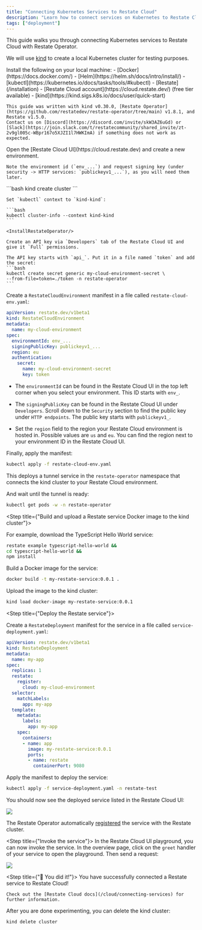 ```yaml
---
title: "Connecting Kubernetes Services to Restate Cloud"
description: "Learn how to connect services on Kubernetes to Restate Cloud."
tags: ["deployment"]
---
```



This guide walks you through connecting Kubernetes services to Restate Cloud with Restate Operator.

We will use [kind](https://kind.sigs.k8s.io/) to create a local Kubernetes cluster for testing purposes.

<Steps>
<Step title={"Prerequisites"}>
    Install the following on your local machine:
    - [Docker](https://docs.docker.com/)
    - [Helm](https://helm.sh/docs/intro/install/)
    - [kubectl](https://kubernetes.io/docs/tasks/tools/#kubectl)
    - [Restate](/installation)
    - [Restate Cloud account](https://cloud.restate.dev/) (free tier available)
    - [kind](https://kind.sigs.k8s.io/docs/user/quick-start)

    This guide was written with kind v0.30.0, [Restate Operator](https://github.com/restatedev/restate-operator/tree/main) v1.8.1, and Restate v1.5.0.
    Contact us on [Discord](https://discord.com/invite/skW3AZ6uGd) or [Slack](https://join.slack.com/t/restatecommunity/shared_invite/zt-2v9gl005c-WBpr167o5XJZI1l7HWKImA) if something does not work as expected.
</Step>
<Step title={"Create a Restate Cloud environment"}>
    Open the [Restate Cloud UI](https://cloud.restate.dev) and create a new environment.

    Note the environment id (`env_...`) and request signing key (under security -> HTTP services: `publickeyv1_...`), as you will need them later.

</Step>
<Step title={"Create a kind cluster"}>
    ```bash
    kind create cluster
    ```

    Set `kubectl` context to `kind-kind`:

    ```bash
    kubectl cluster-info --context kind-kind
    ```
</Step>
<Step title={"Install the Restate Operator"}>

    <InstallRestateOperator/>

</Step>
<Step title={"Create a Restate Cloud environment secret"}>

    Create an API key via `Developers` tab of the Restate Cloud UI and give it `Full` permissions.

    The API key starts with `api_`. Put it in a file named `token` and add the secret:
    ```bash
    kubectl create secret generic my-cloud-environment-secret \
    --from-file=token=./token -n restate-operator
    ```
</Step>
<Step title={"Set up a secure tunnel between the kind cluster and Restate Cloud"}>

Create a `RestateCloudEnvironment` manifest in a file called `restate-cloud-env.yaml`:
```yaml restate-cloud-env.yaml
apiVersion: restate.dev/v1beta1
kind: RestateCloudEnvironment
metadata:
  name: my-cloud-environment
spec:
  environmentId: env_...
  signingPublicKey: publickeyv1_...
  region: eu
  authentication:
    secret:
      name: my-cloud-environment-secret
      key: token
```

- The `environmentId` can be found in the Restate Cloud UI in the top left corner when you select your environment.
This ID starts with `env_`.

- The `signingPublicKey` can be found in the Restate Cloud UI under `Developers`. Scroll down to the `Security` section to find the public key under `HTTP endpoints`.
The public key starts with `publickeyv1_`.

- Set the `region` field to the region your Restate Cloud environment is hosted in. Possible values are `us` and `eu`.
You can find the region next to your environment ID in the Restate Cloud UI.


Finally, apply the manifest:

```bash
kubectl apply -f restate-cloud-env.yaml
```

This deploys a tunnel service in the `restate-operator` namespace that connects the kind cluster to your Restate Cloud environment.

And wait until the tunnel is ready:
```bash
kubectl get pods -w -n restate-operator
```

</Step>

<Step title={"Build and upload a Restate service Docker image to the kind cluster"}>

For example, download the TypeScript Hello World service:
```bash
restate example typescript-hello-world &&
cd typescript-hello-world &&
npm install
```

Build a Docker image for the service:

```bash
docker build -t my-restate-service:0.0.1 .
```

Upload the image to the kind cluster:

```bash
kind load docker-image my-restate-service:0.0.1
```
</Step>

<Step title={"Deploy the Restate service"}>

Create a `RestateDeployment` manifest for the service in a file called `service-deployment.yaml`:

```yaml service-deployment.yaml
apiVersion: restate.dev/v1beta1
kind: RestateDeployment
metadata:
  name: my-app
spec:
  replicas: 1
  restate:
    register:
      cloud: my-cloud-environment
  selector:
    matchLabels:
      app: my-app
  template:
    metadata:
      labels:
        app: my-app
    spec:
      containers:
      - name: app
        image: my-restate-service:0.0.1
        ports:
        - name: restate
          containerPort: 9080
```

Apply the manifest to deploy the service:

```bash
kubectl apply -f service-deployment.yaml -n restate-test
```

You should now see the deployed service listed in the Restate Cloud UI:


<Frame>
<img src={"/img/guides/connecting-k8s-services-to-cloud/registration.png"}/>
</Frame>

The Restate Operator automatically [registered](/services/versioning#registering-a-deployment) the service with the Restate cluster.

</Step>

<Step title={"Invoke the service"}>
In the Restate Cloud UI playground, you can now invoke the service. In the overview page, click on the `greet` handler of your service to open the playground.
Then send a request:

<Frame>
    <img src={"/img/guides/restate-on-kind-with-operator/invoke.png"}/>
</Frame>

</Step>

<Step title={"🎉 You did it!"}>
    You have successfully connected a Restate service to Restate Cloud!

    Check out the [Restate Cloud docs](/cloud/connecting-services) for further information.
</Step>
</Steps>


After you are done experimenting, you can delete the kind cluster:

```bash
kind delete cluster
```



